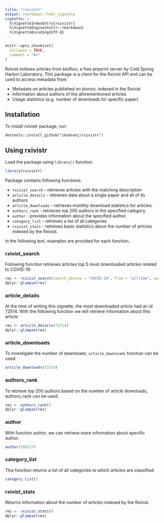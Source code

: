 ```yaml
---
title: "rxivistr"
output: rmarkdown::html_vignette
vignette: >
  %\VignetteIndexEntry{rxivistr}
  %\VignetteEngine{knitr::rmarkdown}
  %\VignetteEncoding{UTF-8}
---
```


```r
knitr::opts_chunk$set(
  collapse = TRUE,
  comment = "#>"
)
```

Rxivist indexes articles from bioRxiv, a free preprint server by Cold Spring Harbor Laboratory. This package is a client for the Rxivist API and can be used to access metadata from:

  * Metadata on articles published on biorxiv, indexed in the Rxivist
  * Information about authors of the aforementioned articles
  * Usage statistics (e.g. number of downloads for specific paper)

## Installation 

To install rxivistr package, run:

```
devtools::install_github("ikodvanj/rxivistr")
```

## Using rxivistr

Load the package using `library()` function.

```r
library(rxivistr)
```

Package contains following functions:

  * `rxivist_search` - retrieves articles with the matching description
  * `article_details` - retrieves data about a single paper and all of its authors
  * `article_downloads` - retrieves monthly download statistics for articles.
  * `authors_rank` - retrieves top 200 authors in the specified category.
  * `author` - provides information about the specified author.
  * `category_list` - retrieves a list of all categories
  * `rxivist_stats` - retrieves basic statistics about the number of articles indexed by the Rxivist.

In the following text, examples are provided for each function.

### rxivist_search

Following function retrieves articles top 5 most downloaded articles related to COVID-19:

```r
res <- rxivist_search(search_phrase = "COVID-19", from = "alltime", sortby = "downloads", limit = 5)
dplyr::glimpse(res)
```

### article_details

At the time of writing this vignette, the most downloaded article had an id 72514. With the following function we will retrieve information about this article:

```r
res <- article_details(72514)
dplyr::glimpse(res)
```

### article_downloads

To investigate the number of downloads, `article_downloads` function can be used:

```r
article_downloads(72514)
```


### authors_rank

To retrieve top 200 authors based on the number of article downloads, authors_rank can be used:

```r
res <- authors_rank()
dplyr::glimpse(res)
```


### author

With function author, we can retrieve more information about specific author. 

```r
author(295517)
```


### category_list

This function returns a list of all categories to which articles are classified:

```r
category_list()
```


### rxivist_stats

Returns information about the number of articles indexed by the Rxivist.

```r
res <- rxivist_stats()
dplyr::glimpse(res)
```






